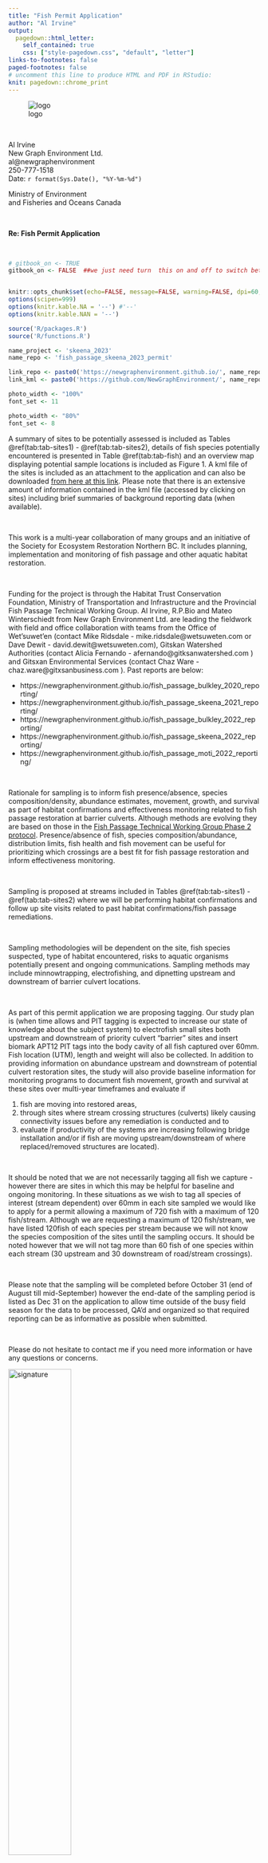 ```yaml
---
title: "Fish Permit Application"
author: "Al Irvine"
output:
  pagedown::html_letter:
    self_contained: true
    css: ["style-pagedown.css", "default", "letter"]
links-to-footnotes: false
paged-footnotes: false
# uncomment this line to produce HTML and PDF in RStudio:
knit: pagedown::chrome_print
---
```


![logo](fig/nge-full_black.png){.logo} 


 

<br>

::: from
Al Irvine  
New Graph Environment Ltd.  
al@newgraphenvironment   
250-777-1518  
Date: `r format(Sys.Date(), "%Y-%m-%d")` 
:::


Ministry of Environment  
and
Fisheries and Oceans Canada



<br>

**Re: Fish Permit Application**

<br>

```r
# gitbook_on <- TRUE
gitbook_on <- FALSE  ##we just need turn  this on and off to switch between gitbook and pdf via paged.js


knitr::opts_chunk$set(echo=FALSE, message=FALSE, warning=FALSE, dpi=60, out.width = "100%")
options(scipen=999)
options(knitr.kable.NA = '--') #'--'
options(knitr.kable.NAN = '--')

source('R/packages.R')
source('R/functions.R')

name_project <- 'skeena_2023'
name_repo <- 'fish_passage_skeena_2023_permit'

link_repo <- paste0('https://newgraphenvironment.github.io/', name_repo, '/')
link_kml <- paste0('https://github.com/NewGraphEnvironment/', name_repo, '/raw/main/docs/sites_', name_project, '_', format(Sys.Date(), '%Y%m%d'), '_kml.zip')
```

```r
photo_width <- "100%"
font_set <- 11

```

```r
photo_width <- "80%"
font_set <- 8
```

A summary of sites to be potentially assessed is included as Tables \@ref(tab:tab-sites1) - \@ref(tab:tab-sites2),  details of fish species potentially encountered is presented in  Table \@ref(tab:tab-fish) and an overview map displaying potential sample locations is included as Figure 1. A kml file of the sites is included as an attachment to the application and can also be downloaded [from here at this link](`r knitr::asis_output(link_kml)`).  Please note that there is an extensive amount of information contained in the kml file (accessed by clicking on sites) including brief summaries of background reporting data (when available).

<br>

This work is a multi-year collaboration of many groups and an initiative of the Society for Ecosystem Restoration Northern BC. It includes planning, implementation and monitoring of fish passage and other aquatic habitat restoration. 

<br>

Funding for the project is through the Habitat Trust Conservation Foundation, Ministry of Transportation and Infrastructure and the Provincial Fish Passage Technical Working Group.  Al Irvine, R.P.Bio and Mateo Winterschiedt from New Graph Environment Ltd. are leading the fieldwork with field and office collaboration with teams from the Office of Wet'suwet'en (contact Mike Ridsdale - mike.ridsdale@wetsuweten.com or Dave Dewit - david.dewit@wetsuweten.com), Gitskan Watershed Authorities (contact Alicia Fernando - afernando@gitksanwatershed.com ) and Gitsxan Environmental Services (contact Chaz Ware - chaz.ware@gitxsanbusiness.com ). Past reports are below:

- https://newgraphenvironment.github.io/fish_passage_bulkley_2020_reporting/
- https://newgraphenvironment.github.io/fish_passage_skeena_2021_reporting/
- https://newgraphenvironment.github.io/fish_passage_bulkley_2022_reporting/
- https://newgraphenvironment.github.io/fish_passage_skeena_2022_reporting/
- https://newgraphenvironment.github.io/fish_passage_moti_2022_reporting/

<br>

Rationale for sampling is to inform fish presence/absence, species composition/density, abundance estimates,  movement, growth, and survival as part of habitat confirmations and effectiveness monitoring related to fish passage restoration at barrier culverts.  Although methods are evolving they are based on those in the [Fish Passage Technical Working Group Phase 2 protocol](https://www2.gov.bc.ca/gov/content/environment/natural-resource-stewardship/land-based-investment/investment-categories/fish-passage). Presence/absence of fish, species composition/abundance, distribution limits, fish health and fish movement can be useful for prioritizing which crossings are a best fit for fish passage restoration and inform  effectiveness monitoring.  

<br>

Sampling is proposed at streams included in Tables \@ref(tab:tab-sites1) - \@ref(tab:tab-sites2) where we will be performing habitat confirmations and follow up site visits related to past habitat confirmations/fish passage remediations.  

<br>

Sampling methodologies will be dependent on the site, fish species suspected, type of habitat encountered, risks to aquatic organisms potentially present and ongoing communications.  Sampling methods may include minnowtrapping, electrofishing, and dipnetting upstream and downstream of barrier culvert locations. 

<br>

As part of this permit application we are proposing tagging.  Our study plan is (when time allows and PIT tagging is expected to increase our state of knowledge about the subject system) to electrofish small sites both upstream and downstream of priority culvert "barrier" sites and insert biomark APT12 PIT tags into the body cavity of all fish captured over 60mm.  Fish location (UTM), length and weight will also be collected.  In addition to providing information on abundance upstream and downstream of potential culvert restoration sites, the study will also provide baseline information for monitoring programs to document fish movement, growth and survival at these sites over multi-year timeframes and evaluate if 

1. fish are moving into restored areas, 
2. through sites where stream crossing structures (culverts) likely causing connectivity issues before any remediation is conducted and to 
3. evaluate if productivity of the systems are increasing following bridge installation and/or if fish are moving upstream/downstream of where replaced/removed structures are located).  

<br>

It should be noted that we are not necessarily tagging all fish we capture - however there are sites in which this may be helpful for baseline and ongoing monitoring.  In these situations as we wish to tag all species of interest (stream dependent) over 60mm in each site sampled we would like to apply for a permit allowing a maximum of 720 fish with a maximum of 120 fish/stream.  Although we are requesting a maximum of 120 fish/stream, we have listed 120fish of each species per stream because we will not know the species composition of the sites until the sampling occurs. It should be noted however that we will not tag more than 60 fish of one species within each stream (30 upstream and 30 downstream of road/stream crossings).


<br>


Please note that the sampling will be completed before October 31 (end of August till mid-September) however the end-date of the sampling period is listed as Dec 31 on the application to allow time outside of the busy field season for the data to be processed, QA'd and organized so that required reporting can be as informative as possible when submitted. 

<br>

Please do not hesitate to contact me if you need more information or have any questions or concerns.



![signature](/Users/airvine/Library/CloudStorage/OneDrive-Personal/Admin/Al_Sig.jpg){width=50%}  
Al Irvine, R.P.Bio 

```r
##pull out what we need from the database
# see usethis::edit_r_environ

conn <- DBI::dbConnect(
  RPostgres::Postgres(),
  dbname = Sys.getenv('PG_DB_DEV'),
  host = Sys.getenv('PG_HOST_DEV'),
  port = 5432,
  user = Sys.getenv('PG_USER_DEV'),
  password = Sys.getenv('PG_PASS_DEV')
)

# grab the crossings data from the digital ocean database
query = "SELECT * FROM bcfishpass.crossings WHERE watershed_group_code IN ('MORR', 'BULK', 'ZYMO', 'KISP')"

sites <- sf::st_read(conn, 
                     query = query)

sites_pull <- c(
  #mcDopwell#
  58159,
  #Nanika trib resurvey#
  198008,
  #thompson#
  123377,
  #glen vowell#
  198217, 
  #sterrit#
  198225, 
  # gramaphone#
  58067,
  #sandstone#
  8530,
  ##zymoetz promising#
  8543,
  ##zymoetz promising - SK point downstream#
  8547,
  ##zymoetz promising#
  8454,
  ##helps#
  124500,
  # trib to buck#
  197640,
  #peacock#
  197962,
  #trib to owen 20km#
  197379,
  #trib to owen other side#
  197378,
  #riddeck#
  197740,
  #trib to owen promissing same side - potential barrier - nice gravels#
  198060,
  #trib to owen promissing same side - 70cm drop upstream but that may not matter - good flow. nice stream - outlet drop. sample#
  197365,
  #trib to McBride#
  1024702220,
  #trib to McBride#
  1014000666,
  #stock#
  195943,
  #trib to tagit
  197949,
  #trib to Lamprey#
  198064
  )

sites_for_review <- sites %>% 
  filter(stream_crossing_id %in% c(sites_pull))

# grab the watershed codes
wscodes <- DBI::dbGetQuery(conn,
                      "SELECT DISTINCT ON (aggregated_crossings_id)
a.aggregated_crossings_id,
a.linear_feature_id,
a.watershed_group_code,
b.watershed_code_50k,
substring(b.watershed_code_50k from 1 for 3)
||'-'||substring(b.watershed_code_50k from 4 for 6)
||'-'||substring(b.watershed_code_50k from 10 for 5)
||'-'||substring(b.watershed_code_50k from 15 for 5)
||'-'||substring(b.watershed_code_50k from 20 for 4)
||'-'||substring(b.watershed_code_50k from 24 for 4)
||'-'||substring(b.watershed_code_50k from 28 for 3)
||'-'||substring(b.watershed_code_50k from 31 for 3)
||'-'||substring(b.watershed_code_50k from 34 for 3)
||'-'||substring(b.watershed_code_50k from 37 for 3)
||'-'||substring(b.watershed_code_50k from 40 for 3)
||'-'||substring(b.watershed_code_50k from 43 for 3) as watershed_code_50k_parsed,
b.blue_line_key_20k,
b.watershed_key_20k,
b.blue_line_key_50k,
b.watershed_key_50k,
b.match_type
FROM bcfishpass.crossings a
LEFT OUTER JOIN whse_basemapping.fwa_streams_20k_50k b
ON a.linear_feature_id = b.linear_feature_id_20k
ORDER BY a.aggregated_crossings_id, b.match_type;"
)   %>% 
  filter(aggregated_crossings_id %in% c(sites_for_review %>% 
                                          pull(aggregated_crossings_id))) |> 
  rename(id = aggregated_crossings_id)

ids <- sites_for_review %>% pull(aggregated_crossings_id)

# annoyingly we are missing the upstream species list for our crossings because of the column type and issues getting
# it to the remote db.  therefore we need to grab and join

sql <- glue::glue_sql("SELECT c.aggregated_crossings_id, c.observedspp_upstr, localcode_ltree FROM bcfishpass.crossings c WHERE c.aggregated_crossings_id IN ({ids*})",
                      .con = conn)

query <- DBI::dbSendQuery(conn, sql)
df <- DBI::dbFetch(query)
dbClearResult(query)
                      


```

```r
# make a table with the watershed codes, stream name, fish species
table_wsc_prep1 <- left_join(
  sites_for_review %>% 
    select(id = aggregated_crossings_id, gnis_stream_name, stream_name = pscis_stream_name),
  wscodes %>% select(id, watershed_code_50k_parsed),
  by = 'id'
) %>%  
  # sf::st_drop_geometry() |> 
  arrange(id) %>%  
  mutate(stream_name = case_when(
    is.na(stream_name) ~ gnis_stream_name,
    T ~ stream_name
  )) 


# add in the species codes
table_wsc <- left_join(
  table_wsc_prep1,
  
  df %>% 
    rename(id = aggregated_crossings_id),
  
  by = 'id'
) %>% 
  select(id, 
         stream_name, 
         observedspp_upstr, 
         wsc_code = watershed_code_50k_parsed,
         localcode_ltree) %>% 
  #sub in the localcode when we don't have 1:50000
  mutate(localcode_ltree = as.character(localcode_ltree),
         wsc_code = case_when(is.na(wsc_code) ~ localcode_ltree,
                              T ~ wsc_code)) %>% 
  select(-localcode_ltree)

# make a gpx file table


# join all the wsc and crossings tables together
table_sites <- left_join(
  sites_for_review |> 
  select(id = aggregated_crossings_id, 
         bt_network_km,
         bt_spawning_km,
         bt_rearing_km,
         utm_easting,
         utm_northing,
         mapsheet = dbm_mof_50k_grid,
         watershed_group_code,
         pscis_assessment_comment) |> 
  arrange(id),
 
   table_wsc |> sf::st_drop_geometry(),
  
  by = 'id' 
) |> 
  sf::st_transform(crs = 4326) %>% 
  # we had to us the old magritter pipe here!
  mutate(long = sf::st_coordinates(.)[,1],
         lat = sf::st_coordinates(.)[,2]) %>% 
  select(-utm_easting, -utm_northing) %>% 
  distinct(id, .keep_all = T) 

```

```r

dir.create('mapping')

#make a gpx file for loading into the gps'
sites_for_review |> 
  mutate(desc = 'bt_rearing_km',
         # make a name that tells a story so we see it on the gps
         name = paste0(aggregated_crossings_id)) %>% 
  # drop z dimension
  st_zm() %>% 
  distinct(aggregated_crossings_id, .keep_all = T) %>%
  rename(geometry = geom) %>% 
  select(name, desc, geometry) %>% 
  sf::st_transform(crs = 4326) %>% 
  write_sf(dsn = paste0("mapping/sites_", name_project, '_', format(Sys.Date(), "%Y%m%d"), ".gpx"), driver="GPX",
           dataset_options="GPX_USE_EXTENSIONS=yes", delete_dsn = TRUE)

```

```r
##make a kml for adding to the georef pdf and sharing with stakeholders

df <- table_sites %>%
  distinct(id, .keep_all = T) %>% 
  # can build a more descriptive name here but keeping simple
  mutate(name = id) %>% 
  # mutate(name = paste0(id, '_', source, '_', followup_priority)) %>% 
  mutate(shape = 'http://maps.google.com/mapfiles/kml/paddle/red-blank.png',
         color = 'red',
         label = NA_character_) %>%
                           # color = plotKML::col2kml(color)) %>%
           dplyr::group_split(id) %>% 
           purrr::map(fpr::fpr_make_html_tbl) %>%
           dplyr::bind_rows() %>%  # drop z dimension
           st_zm()  


sites_kml <- as(df, 'Spatial')

shape = "http://maps.google.com/mapfiles/kml/pal2/icon18.png"



kml_open(paste0("mapping/sites_", name_project, '_', format(Sys.Date(), "%Y%m%d"), '.kml'))
kml_layer(sites_kml, colour = '#ff7f00', shape = sites_kml$shape, labels = sites_kml$name, 
          html.table = sites_kml$html_tbl,
          z.scale = 2, LabelScale = 1, size = 1.5)  ##I don't see the label
kml_close(paste0("mapping/sites_", name_project, '_', format(Sys.Date(), "%Y%m%d"), '.kml'))

##now we will zip up the kml files in the data folder and rename with kmz
files_to_zip <- paste0("mapping/", list.files(path = "mapping/", pattern = "\\.kml$"))  ##this will zip all kmls in file so watch out
zip::zipr(paste0("docs/sites_", name_project, '_', format(Sys.Date(), "%Y%m%d"), '_kml.zip'), files = files_to_zip)  ##it does not work to zip to kmz!!


```

<br>


```r


##register google key defined in 'R/private_info.R' file
# ggmap::register_google(key = google_api_key)
ggmap::register_google(key = Sys.getenv('GOOG_API_KEY'))

#define the area of the base map by using a bounding box 
mybasemap <- ggmap::get_map(location = c(left = table_sites %>% pull(long) %>% min()-0.01, 
                                    bottom = table_sites %>% pull(lat) %>% min()-0.01,
                                    right = table_sites %>% pull(long) %>% max()+0.01,
                                    top = table_sites %>% pull(lat) %>% max()+0.01),
                     source = "google",
                     zoom = 8,
                    maptype = "hybrid")



#define the area of the base map by using the middle. 
# mybasemap <- ggmap::get_map(location = c(lon = table_sites %>% pull(long) %>% mean(),
#                                          lat = table_sites %>% pull(lat) %>% mean())
#                             source = "google",
#                             zoom = "auto",
#                             maptype = "hybrid")

mymap <- ggmap::ggmap(mybasemap) + 
  geom_point(data = table_sites , 
             aes(x = long, y = lat,
                 color = 'red'),
             show.legend = F) +
  ggplot2::geom_text(data = table_sites,
                            aes(x = long,
                                y = lat,
                                label = id),
                     color = 'white',
                     fontface = "bold",
                      size = 2,
                      hjust = -0.5)
  # ggrepel::geom_label_repel(data = table_sites,
  #                           aes(x = long, y = lat, label = id),
  #                               box.padding = 2, point.padding = 0.5)
  # ggsflabel::geom_sf_label(data = table_sites,
  #                          aes(x = long, y = lat, label = id),
  #                          # force = 100,
  #                          nudge_x = -2)

mymap
```


\newpage

"

```r
# build a table with overall details
# there is something wrong with kableextra that is causing issues with the col_width_min function
# this works but any changes (increase number, add columns etc. breaks it)

table_sites %>% 
  # filter(id %in% sites_tagging) %>% 
  sf::st_drop_geometry() %>% 
  arrange(id) %>% 
  select(id, 
         stream_name, wsc_code, lat, long, watershed_group_code) %>% 
    # pscis names for copper trib is incorrectly stated as copper
  mutate(stream_name = case_when(stream_name == 'Copper' ~ 'Tributary to Zymoetz River',
                                 T ~ stream_name)) %>% 
  knitr::kable(caption = 'Potential sampling locations.',
               footnote_text = 'Watershed codes with periods vs slashes are 1:20,000') %>% 
  kableExtra::kable_styling(c("condensed", "responsive"),
                              full_width = T,
                              font_size = 8)
  # fpr::fpr_kable(caption_text = 'Potential sample locations.', 
  #                footnote_text = '*Up to 6 sites to be sampled with max 150 fish tagged at each site',
  #                # col_width_min = 6,
  #                scroll = F) 
  # knitr::kable(caption = 'Potential sample locations.', booktabs = T) %>%
  # # kableExtra::kable_styling(c("condensed"),
  # #                           full_width = T,
  # #                           font_size = font_set) %>%
  # # kableExtra::column_spec(column = c(3,4,7), width_min = '1.0in') %>%
  # kableExtra::column_spec(column = c(7), width_max = '2.0in')
```

<br>


```r

#`r if(gitbook_on){knitr::asis_output("<br>")} else knitr::asis_output("<br><br><br><br><br><br><br><br><br><br><br><br><br><br><br><br>")`
# build a table with overall details

# there is something wrong with kableextra that is causing issues with the col_width_min function
# this works but any changes (increase number, add columns etc. breaks it)

table_sites %>% 
  sf::st_drop_geometry() %>% 
  arrange(id) %>% 
  mutate(fish_tags = 120) %>% 
  select(id, 
         stream_name, 
         sp_upstr = observedspp_upstr,
         fish_tags) %>% 
  # pscis names for copper trib is incorrectly stated as copper
  mutate(stream_name = case_when(stream_name == 'Copper' ~ 'Tributary to Zymoetz River',
                                 T ~ stream_name)) %>% 
  # filter(id %in% sites_tagging) %>% 
  knitr::kable(caption = 'Potential sample site details.') %>% 
  kableExtra::kable_styling(c("condensed", "responsive"),
                            full_width = T,
                            font_size = 8) %>% 
  kableExtra::column_spec(column = 3, width_min = '0.75in')
# fpr::fpr_kable(caption_text = 'Potential sample locations.', 
#                footnote_text = '*Up to 6 sites to be sampled with max 150 fish tagged at each site',
#                # col_width_min = 6,
#                scroll = F) 
# knitr::kable(caption = 'Potential sample locations.', booktabs = T) %>%
# # kableExtra::kable_styling(c("condensed"),
# #                           full_width = T,
# #                           font_size = font_set) %>%
# # kableExtra::column_spec(column = c(3,4,7), width_min = '1.0in') %>%
# kableExtra::column_spec(column = c(7), width_max = '2.0in')
```


\newpage

"




```r
tab_fish <- readr::read_csv(paste0(getwd(), '/fig/fiss_species_table.csv'))

tab_fish %>% 
  select(`Scientific Name`:`SARA`) %>% 
  my_kable(caption_text = 'Fish species recorded in the region.')


```



